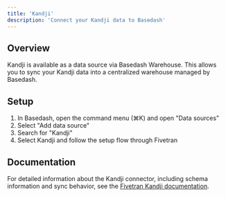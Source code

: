 ```yaml
---
title: 'Kandji'
description: 'Connect your Kandji data to Basedash'
---
```


## Overview

Kandji is available as a data source via Basedash Warehouse. This allows you to sync your Kandji data into a centralized warehouse managed by Basedash.

## Setup

1. In Basedash, open the command menu (⌘K) and open "Data sources"
2. Select "Add data source"
3. Search for "Kandji"
4. Select Kandji and follow the setup flow through Fivetran

## Documentation

For detailed information about the Kandji connector, including schema information and sync behavior, see the [Fivetran Kandji documentation](https://fivetran.com/docs/connectors/applications/kandji).

